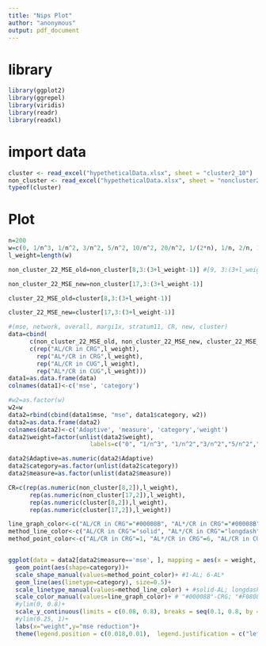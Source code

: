 ```yaml
---
title: "Nips Plot"
author: "anonymous"
output: pdf_document
---
```

# library
```r
library(ggplot2)
library(ggrepel)
library(viridis)
library(readr)
library(readxl)
```

# import data
```r
cluster <- read_excel("hypetheticalData.xlsx", sheet = "cluster2_10")
non_cluster <- read_excel("hypetheticalData.xlsx", sheet = "noncluster2_10")
typeof(cluster)
```


# Plot
```r
n=200
w=c(0, 1/n^3, 1/n^2, 3/n^2, 5/n^2, 10/n^2, 20/n^2, 1/(2*n), 1/n, 2/n, 1) #2*2
l_weight=length(w)

non_cluster_22_MSE_old=non_cluster[8,3:(3+l_weight-1)] #[9, 3:(3+l_weight-1)]

non_cluster_22_MSE_new=non_cluster[17,3:(3+l_weight-1)]

cluster_22_MSE_old=cluster[8,3:(3+l_weight-1)]

cluster_22_MSE_new=cluster[17,3:(3+l_weight-1)]
```

```r
#(mse, network, overall, margi1x, stratum11, CR, new, cluster)
data=cbind(
      c(non_cluster_22_MSE_old, non_cluster_22_MSE_new, cluster_22_MSE_old, cluster_22_MSE_new),
      c(rep("AL/CR in CRG",l_weight),
        rep("AL*/CR in CRG",l_weight),
        rep("AL/CR in CUG",l_weight),
        rep("AL*/CR in CUG",l_weight)))
data1=as.data.frame(data)
colnames(data1)<-c('mse', 'category')
```

```r
#w2=as.factor(w)
w2=w
data2=rbind(cbind(data1$mse, "mse", data1$category, w2))
data2=as.data.frame(data2)
colnames(data2)<-c('Adaptive', 'measure', 'category','weight')
data2$weight=factor(unlist(data2$weight), 
                       labels=c("0", "1/n^3", "1/n^2","3/n^2","5/n^2","10/n^2","20/n^2", "1/2n", "1/n", "2/n", "1"))
```

```r
data2$Adaptive=as.numeric(data2$Adaptive)
data2$category=as.factor(unlist(data2$category))
data2$measure=as.factor(unlist(data2$measure))
```

```r
CR=c(rep(as.numeric(non_cluster[8,2]),l_weight),
      rep(as.numeric(non_cluster[17,2]),l_weight),
      rep(as.numeric(cluster[8,2]),l_weight),
      rep(as.numeric(cluster[17,2]),l_weight))

line_graph_color<-c("AL/CR in CRG"="#00008B", "AL*/CR in CRG"="#00008B", "AL/CR in CUG"="#F08080", "AL*/CR in CUG"="#F08080")
method_line_color<-c("AL/CR in CRG"="solid", "AL*/CR in CRG"="longdash", "AL/CR in CUG"="solid", "AL*/CR in CUG"="longdash")
method_point_color<-c("AL/CR in CRG"=1, "AL*/CR in CRG"=6, "AL/CR in CUG"=1, "AL*/CR in CUG"=6)


ggplot(data = data2[data2$measure=='mse', ], mapping = aes(x = weight, y = 1-Adaptive/CR, group=category,color=category)) +
  geom_point(aes(shape=category))+
  scale_shape_manual(values=method_point_color)+ #1-AL; 6-AL*
  geom_line(aes(linetype=category), size=0.5)+
  scale_linetype_manual(values=method_line_color) + #solid-AL; longdash-AL*
  scale_color_manual(values=line_graph_color)+ # "#00008B"-CRG; "#F08080"-CUG
  #ylim(0, 0.8)+
  scale_y_continuous(limits = c(0.08, 0.8), breaks = seq(0.1, 0.8, by = 0.1))+
  #ylim(0.25, 1)+
  labs(x="weight",y="mse reduction")+
  theme(legend.position = c(0.018,0.01),  legend.justification = c("left", "bottom"), legend.direction="horizontal", panel.background = element_rect(fill = "white", colour = "grey50"),legend.title = element_blank(), legend.text = element_text(colour="black", size=12, face="bold"),axis.title=element_text(size=16,face="bold"))

```


